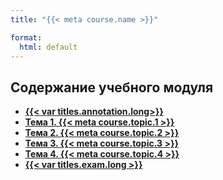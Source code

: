 ```yaml
---
title: "{{< meta course.name >}}"

format:
  html: default
---
```



## Содержание учебного модуля

- [**{{< var titles.annotation.long>}} **](annotation.qmd)
- [**Тема 1. {{< meta course.topic.1 >}}**](topic-01/index.qmd)
- [**Тема 2. {{< meta course.topic.2 >}}**](topic-02/index.qmd)
- [**Тема 3. {{< meta course.topic.3 >}}**](topic-03/index.qmd)
- [**Тема 4. {{< meta course.topic.4 >}}**](topic-04/index.qmd)
- [**{{< var titles.exam.long >}}**](exam.qmd)
<!-- - [**{{< var titles.assessment.long >}}**](assessment.qmd) -->
